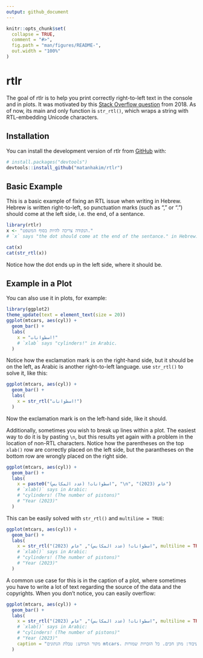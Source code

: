 ```yaml
---
output: github_document
---
```


<!-- README.md is generated from README.Rmd. Please edit that file -->

```r
knitr::opts_chunk$set(
  collapse = TRUE,
  comment = "#>",
  fig.path = "man/figures/README-",
  out.width = "100%"
)
```

# rtlr

<!-- badges: start -->

<!-- badges: end -->

The goal of rtlr is to help you print correctly right-to-left text in the console and in plots. It was motivated by this [Stack Overflow question](https://stackoverflow.com/questions/53915070/change-axis-text-direction-to-right-to-left) from 2018. As of now, its main and only function is `str_rtl()`, which wraps a string with RTL-embedding Unicode characters.

## Installation

You can install the development version of rtlr from [GitHub](https://github.com/) with:

``` r
# install.packages("devtools")
devtools::install_github("matanhakim/rtlr")
```

## Basic Example

This is a basic example of fixing an RTL issue when writing in Hebrew. Hebrew is written right-to-left, so punctuation marks (such as "," or ".") should come at the left side, i.e. the end, of a sentance.

```r
library(rtlr)
x <- "הנקודה צריכה להיות בסוף המשפט."
# `x` says "the dot should come at the end of the sentance." in Hebrew.

cat(x)
cat(str_rtl(x))
```

Notice how the dot ends up in the left side, where it should be.

## Example in a Plot

You can also use it in plots, for example:

```r
library(ggplot2)
theme_update(text = element_text(size = 20))
ggplot(mtcars, aes(cyl)) +
  geom_bar() +
  labs(
    x = "اسطوانات!"
    # `xlab` says "cylinders!" in Arabic.
  )
```

Notice how the exclamation mark is on the right-hand side, but it should be on the left, as Arabic is another right-to-left language. use `str_rtl()` to solve it, like this:

```r
ggplot(mtcars, aes(cyl)) +
  geom_bar() +
  labs(
    x = str_rtl("اسطوانات!")
  )
```

Now the exclamation mark is on the left-hand side, like it should.

Additionally, sometimes you wish to break up lines within a plot. The easiest way to do it is by pasting `\n`, but this results yet again with a problem in the location of non-RTL characters. Notice how the parentheses on the top `xlab()` row are correctly placed on the left side, but the parantheses on the bottom row are wrongly placed on the right side.

```r
ggplot(mtcars, aes(cyl)) +
  geom_bar() +
  labs(
    x = paste0("اسطوانات! (عدد المكابس)", "\n", "عام (2023)")
    # `xlab()` says in Arabic:
    # "cylinders! (The number of pistons)"
    # "Year (2023)"
  )
```

This can be easily solved with `str_rtl()` and `multiline = TRUE`:

```r
ggplot(mtcars, aes(cyl)) +
  geom_bar() +
  labs(
    x = str_rtl("اسطوانات! (عدد المكابس)", "عام (2023)", multiline = TRUE)
    # `xlab()` says in Arabic:
    # "cylinders! (The number of pistons)"
    # "Year (2023)"
  )
```

A common use case for this is in the caption of a plot, where sometimes you have to write a lot of text regarding the source of the data and the copyrights.
When you don't notice, you can easily overflow:

```r
ggplot(mtcars, aes(cyl)) +
  geom_bar() +
  labs(
    x = str_rtl("اسطوانات! (عدد المكابس)", "عام (2023)", multiline = TRUE),
    # `xlab()` says in Arabic:
    # "cylinders! (The number of pistons)"
    # "Year (2023)"
    caption = "מקור המידע: טבלת הנתונים mtcars. עיבוד: מתן חכים. כל הזכויות שמורות."
  )
```

